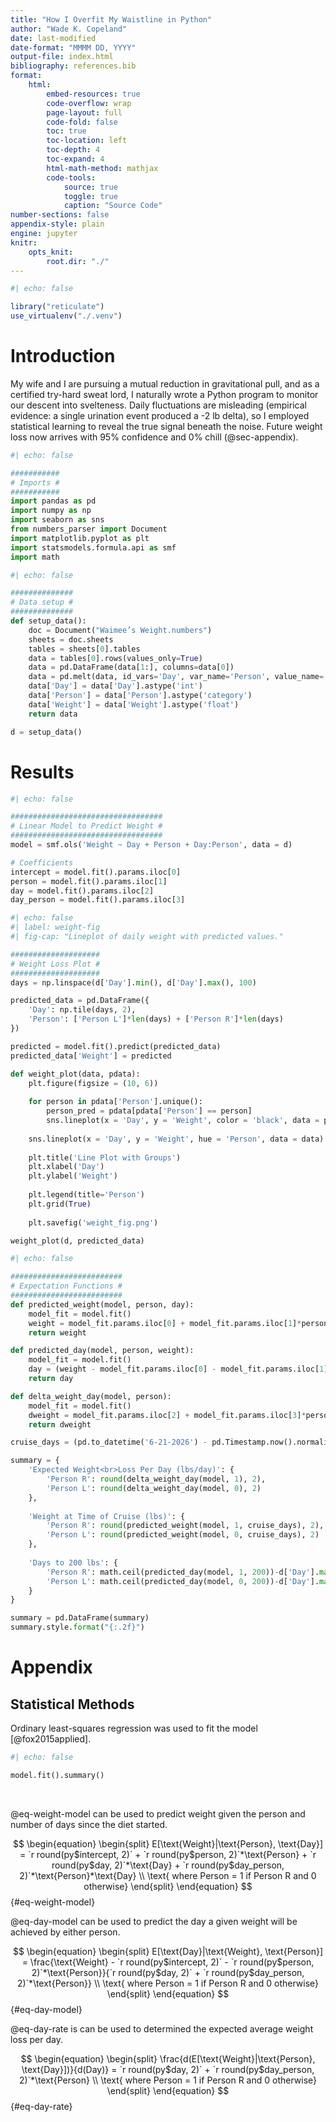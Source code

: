 ```yaml
---
title: "How I Overfit My Waistline in Python"
author: "Wade K. Copeland"
date: last-modified
date-format: "MMMM DD, YYYY"
output-file: index.html
bibliography: references.bib
format:
    html:
        embed-resources: true
        code-overflow: wrap
        page-layout: full
        code-fold: false
        toc: true
        toc-location: left
        toc-depth: 4
        toc-expand: 4
        html-math-method: mathjax
        code-tools:
            source: true
            toggle: true
            caption: "Source Code"
number-sections: false
appendix-style: plain
engine: jupyter
knitr:
    opts_knit:
        root.dir: "./"
---
```


```r
#| echo: false

library("reticulate")
use_virtualenv("./.venv")
```

# Introduction

My wife and I are pursuing a mutual reduction in gravitational pull, and as a certified try-hard sweat lord, I naturally wrote a Python program to monitor our descent into svelteness.
Daily fluctuations are misleading (empirical evidence: a single urination event produced a -2 lb delta), so I employed statistical learning to reveal the true signal beneath the noise. Future weight loss now arrives with 95% confidence and 0% chill (@sec-appendix).

```python
#| echo: false

###########
# Imports #
###########
import pandas as pd
import numpy as np
import seaborn as sns
from numbers_parser import Document
import matplotlib.pyplot as plt
import statsmodels.formula.api as smf
import math
```

```python
#| echo: false

##############
# Data setup #
##############
def setup_data():
    doc = Document("Waimee’s Weight.numbers")
    sheets = doc.sheets
    tables = sheets[0].tables
    data = tables[0].rows(values_only=True)
    data = pd.DataFrame(data[1:], columns=data[0])
    data = pd.melt(data, id_vars='Day', var_name='Person', value_name='Weight')
    data['Day'] = data['Day'].astype('int')
    data['Person'] = data['Person'].astype('category')
    data['Weight'] = data['Weight'].astype('float')
    return data

d = setup_data()
```

# Results

```python
#| echo: false

##################################
# Linear Model to Predict Weight #
##################################
model = smf.ols('Weight ~ Day + Person + Day:Person', data = d)

# Coefficients
intercept = model.fit().params.iloc[0]
person = model.fit().params.iloc[1]
day = model.fit().params.iloc[2]
day_person = model.fit().params.iloc[3]
```

```python
#| echo: false
#| label: weight-fig
#| fig-cap: "Lineplot of daily weight with predicted values."

####################
# Weight Loss Plot #
####################
days = np.linspace(d['Day'].min(), d['Day'].max(), 100)

predicted_data = pd.DataFrame({
    'Day': np.tile(days, 2),
    'Person': ['Person L']*len(days) + ['Person R']*len(days)
})

predicted = model.fit().predict(predicted_data)
predicted_data['Weight'] = predicted

def weight_plot(data, pdata):
    plt.figure(figsize = (10, 6))
    
    for person in pdata['Person'].unique():
        person_pred = pdata[pdata['Person'] == person]
        sns.lineplot(x = 'Day', y = 'Weight', color = 'black', data = person_pred, linewidth = 2, alpha = 0.4)
    
    sns.lineplot(x = 'Day', y = 'Weight', hue = 'Person', data = data)
    
    plt.title('Line Plot with Groups')
    plt.xlabel('Day')
    plt.ylabel('Weight')
    
    plt.legend(title='Person')
    plt.grid(True)
    
    plt.savefig('weight_fig.png')

weight_plot(d, predicted_data)
```

```python
#| echo: false

#########################
# Expectation Functions #
#########################
def predicted_weight(model, person, day):
    model_fit = model.fit()
    weight = model_fit.params.iloc[0] + model_fit.params.iloc[1]*person + model_fit.params.iloc[2]*day + model_fit.params.iloc[3]*person*day
    return weight

def predicted_day(model, person, weight):
    model_fit = model.fit()
    day = (weight - model_fit.params.iloc[0] - model_fit.params.iloc[1]*person)/(model_fit.params.iloc[2] + model_fit.params.iloc[3]*person)
    return day

def delta_weight_day(model, person):
    model_fit = model.fit()
    dweight = model_fit.params.iloc[2] + model_fit.params.iloc[3]*person
    return dweight

cruise_days = (pd.to_datetime('6-21-2026') - pd.Timestamp.now().normalize()).days

summary = {
    'Expected Weight<br>Loss Per Day (lbs/day)': {
        'Person R': round(delta_weight_day(model, 1), 2),
        'Person L': round(delta_weight_day(model, 0), 2)
    },
    
    'Weight at Time of Cruise (lbs)': {
        'Person R': round(predicted_weight(model, 1, cruise_days), 2),
        'Person L': round(predicted_weight(model, 0, cruise_days), 2)
    },
    
    'Days to 200 lbs': {
        'Person R': math.ceil(predicted_day(model, 1, 200))-d['Day'].max(),
        'Person L': math.ceil(predicted_day(model, 0, 200))-d['Day'].max()
    }
}

summary = pd.DataFrame(summary)
summary.style.format("{:.2f}")
```

# Appendix {#sec-appendix}

## Statistical Methods {.appendix}

Ordinary least-squares regression was used to fit the model [@fox2015applied].

```python
#| echo: false

model.fit().summary()
```

<br/>

@eq-weight-model can be used to predict weight given the person and number of days since the diet started.

$$
\begin{equation}
\begin{split}
E[\text{Weight}|\text{Person}, \text{Day}] = `r round(py$intercept, 2)` + `r round(py$person, 2)`*\text{Person} + `r round(py$day, 2)`*\text{Day} + `r round(py$day_person, 2)`*\text{Person}*\text{Day} \\ \text{ where Person = 1 if Person R and 0 otherwise}
\end{split}
\end{equation}
$$ {#eq-weight-model}

@eq-day-model can be used to predict the day a given weight will be achieved by either person.

$$
\begin{equation}
\begin{split}
E[\text{Day}|\text{Weight}, \text{Person}] = \frac{\text{Weight} - `r round(py$intercept, 2)` - `r round(py$person, 2)`*\text{Person}}{`r round(py$day, 2)` + `r round(py$day_person, 2)`*\text{Person}} \\ \text{ where Person = 1 if Person R and 0 otherwise}
\end{split}
\end{equation}
$$ {#eq-day-model}

@eq-day-rate is can be used to determined the expected average weight loss per day.

$$
\begin{equation}
\begin{split}
\frac{d(E[\text{Weight}|\text{Person}, \text{Day}])}{d(Day)} = `r round(py$day, 2)` + `r round(py$day_person, 2)`*\text{Person} \\ \text{ where Person = 1 if Person R and 0 otherwise}
\end{split}
\end{equation}
$$ {#eq-day-rate}
